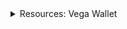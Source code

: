 <div class="stub">
<details><summary>Resources: Vega Wallet</summary>

This section is part of a series on the topic of the *Vega Wallet*.

[What is Vega Wallet?](/concepts/vega-wallet.md)

Apps:
- [Get the desktop app](/tools/vega-wallet/desktop-app/latest/index.md)
- [Create a wallet with the CLI app](/tools/vega-wallet/cli-wallet/latest/create-wallet.md)
- [Guides for the CLI app](/tools/vega-wallet/cli-wallet/latest/guides/index.md)

Develop with the wallet API:
- [Quick concepts refresher](/api/vega-wallet/quick-refresher.md)
- [Vega wallet architecture](/api/vega-wallet/wallet-architecture.md)
- [API principles](/api/vega-wallet/api-principles.md)
- [Accessing the API](/api/vega-wallet/accessing-api.md)
- [Using the JSON-RPC API](/api/vega-wallet/json-rpc-api.md)
- [Start implementing](/api/vega-wallet/start-implementing.md)

Other resources:
- [See the code on GitHub ↗](https://github.com/vegaprotocol/vega)

</details>
</div>
